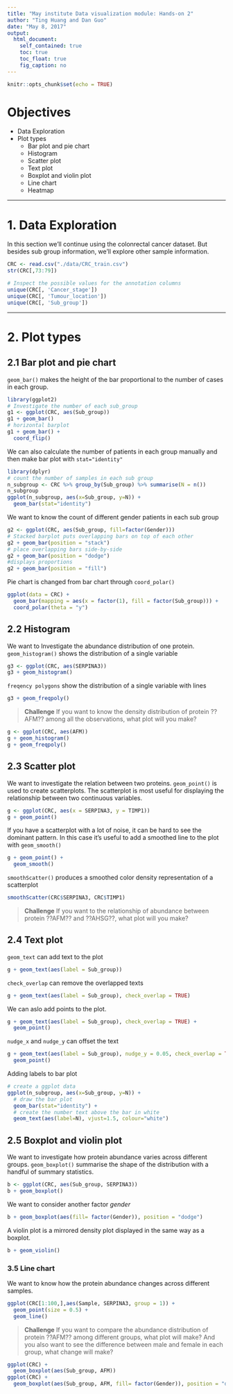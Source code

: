 ```yaml
---
title: "May institute Data visualization module: Hands-on 2"
author: "Ting Huang and Dan Guo"
date: "May 8, 2017"
output: 
  html_document:
    self_contained: true
    toc: true
    toc_float: true
    fig_caption: no	
---
```

```r
knitr::opts_chunk$set(echo = TRUE)
```

# Objectives
* Data Exploration
* Plot types
    + Bar plot and pie chart
    + Histogram
    + Scatter plot
    + Text plot
    + Boxplot and violin plot
    + Line chart
    + Heatmap

---    

# 1. Data Exploration
In this section we’ll continue using the colonrectal cancer dataset. But besides sub group information, we'll explore other sample information.

```r
CRC <- read.csv("./data/CRC_train.csv")
str(CRC[,73:79])

# Inspect the possible values for the annotation columns
unique(CRC[, 'Cancer_stage'])
unique(CRC[, 'Tumour_location'])
unique(CRC[, 'Sub_group'])
```

---

# 2. Plot types
## 2.1 Bar plot and pie chart
`geom_bar()` makes the height of the bar proportional to the number of cases in each group.
```r
library(ggplot2)
# Investigate the number of each sub_group
g1 <- ggplot(CRC, aes(Sub_group)) 
g1 + geom_bar()
# horizontal barplot
g1 + geom_bar() + 
  coord_flip()
```

We can also calculate the number of patients in each group manually and then make bar plot with `stat="identity"`
```r
library(dplyr)
# count the number of samples in each sub group
n_subgroup <- CRC %>% group_by(Sub_group) %>% summarise(N = n())
n_subgroup
ggplot(n_subgroup, aes(x=Sub_group, y=N)) + 
  geom_bar(stat="identity")
```


We want to know the count of different gender patients in each sub group
```r
g2 <- ggplot(CRC, aes(Sub_group, fill=factor(Gender)))
# Stacked barplot puts overlapping bars on top of each other
g2 + geom_bar(position = "stack")
# place overlapping bars side-by-side
g2 + geom_bar(position = "dodge")
#displays proportions
g2 + geom_bar(position = "fill") 
```

Pie chart is changed from bar chart through `coord_polar()`
```r
ggplot(data = CRC) + 
  geom_bar(mapping = aes(x = factor(1), fill = factor(Sub_group))) + 
  coord_polar(theta = "y")
```


## 2.2 Histogram

We want to Investigate the abundance distribution of one protein. `geom_histogram()` shows the distribution of a single variable
```r
g3 <- ggplot(CRC, aes(SERPINA3))
g3 + geom_histogram()
```

`freqency polygons` show the distribution of a single variable with lines
```r
g3 + geom_freqpoly()
```


> **Challenge**
> If you want to know the density distribution of protein ??AFM?? among all the observations, what plot will you make? 


```r
g <- ggplot(CRC, aes(AFM))
g + geom_histogram()
g + geom_freqpoly()
```

## 2.3 Scatter plot
We want to investigate the relation between two proteins. `geom_point()` is used to create scatterplots. The scatterplot is most useful for displaying the relationship between two continuous variables.
```r
g <- ggplot(CRC, aes(x = SERPINA3, y = TIMP1))
g + geom_point()
```

If you have a scatterplot with a lot of noise, it can be hard to see the dominant pattern. In this case it’s useful to add a smoothed line to the plot with `geom_smooth()`
```r
g + geom_point() + 
  geom_smooth()
```

`smoothScatter()` produces a smoothed color density representation of a scatterplot
```r
smoothScatter(CRC$SERPINA3, CRC$TIMP1)
```


> **Challenge**
> If you want to the relationship of abundance between protein ??AFM?? and ??AHSG??, what plot will you make?


## 2.4 Text plot
`geom_text` can add text to the plot
```r
g + geom_text(aes(label = Sub_group))
```

`check_overlap` can remove the overlapped texts
```r
g + geom_text(aes(label = Sub_group), check_overlap = TRUE)
```

We can aslo add points to the plot.
```r
g + geom_text(aes(label = Sub_group), check_overlap = TRUE) +
  geom_point()
```

`nudge_x` and `nudge_y` can offset the text
```r
g + geom_text(aes(label = Sub_group), nudge_y = 0.05, check_overlap = TRUE) +
  geom_point()
```

Adding labels to bar plot
```r
# create a ggplot data
ggplot(n_subgroup, aes(x=Sub_group, y=N)) +
  # draw the bar plot
  geom_bar(stat="identity") +
  # create the number text above the bar in white
  geom_text(aes(label=N), vjust=1.5, colour="white")
```
 
## 2.5 Boxplot and violin plot
We want to investigate how protein abundance varies across different groups. `geom_boxplot()` summarise the shape of the distribution with a handful of summary statistics.
```r
b <- ggplot(CRC, aes(Sub_group, SERPINA3)) 
b + geom_boxplot()
```

We want to consider another factor *gender*
```r
b + geom_boxplot(aes(fill= factor(Gender)), position = "dodge")
```

A violin plot is a mirrored density plot displayed in the same way as a boxplot.
```r
b + geom_violin()
```

### 3.5 Line chart
We want to know how the protein abundance changes across different samples.
```r
ggplot(CRC[1:100,],aes(Sample, SERPINA3, group = 1)) + 
  geom_point(size = 0.5) +
  geom_line() 
```


> **Challenge**
> If you want to compare the abundance distribution of protein ??AFM?? among different groups, what plot will make?
> And you also want to see the difference between  male and female in each group, what change will make?



```r
ggplot(CRC) + 
  geom_boxplot(aes(Sub_group, AFM))
ggplot(CRC) + 
  geom_boxplot(aes(Sub_group, AFM, fill= factor(Gender)), position = "dodge")
```
